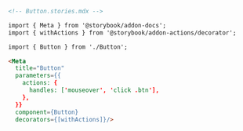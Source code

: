 ```md
<!-- Button.stories.mdx -->

import { Meta } from '@storybook/addon-docs';
import { withActions } from '@storybook/addon-actions/decorator';

import { Button } from './Button';

<Meta 
  title="Button"
  parameters={{
    actions: {
      handles: ['mouseover', 'click .btn'],
    },
  }} 
  component={Button}
  decorators={[withActions]}/>
```